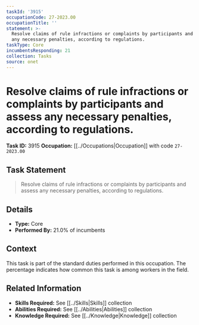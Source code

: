 ```yaml
---
taskId: '3915'
occupationCode: 27-2023.00
occupationTitle: ''
statement: >-
  Resolve claims of rule infractions or complaints by participants and assess
  any necessary penalties, according to regulations.
taskType: Core
incumbentsResponding: 21
collection: Tasks
source: onet
---
```

# Resolve claims of rule infractions or complaints by participants and assess any necessary penalties, according to regulations.

**Task ID:** 3915
**Occupation:** [[../Occupations|Occupation]] with code `27-2023.00`

## Task Statement

> Resolve claims of rule infractions or complaints by participants and assess any necessary penalties, according to regulations.

## Details

- **Type:** Core
- **Performed By:** 21.0% of incumbents

## Context

This task is part of the standard duties performed in this occupation. The percentage indicates how common this task is among workers in the field.

## Related Information

- **Skills Required:** See [[../Skills|Skills]] collection
- **Abilities Required:** See [[../Abilities|Abilities]] collection
- **Knowledge Required:** See [[../Knowledge|Knowledge]] collection
